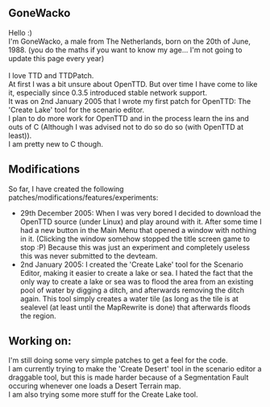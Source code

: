 ==GoneWacko==
Hello :)<br>
I'm GoneWacko, a male from The Netherlands, born on the 20th of June, 1988. (you do the maths if you want to know my age... I'm not going to update this page every year)<br>
<br>
I love TTD and TTDPatch.<br>
At first I was a bit unsure about OpenTTD. But over time I have come to like it, especially since 0.3.5 introduced stable network support.<br>
It was on 2nd January 2005 that I wrote my first patch for OpenTTD: The 'Create Lake' tool for the scenario editor.<br>
I plan to do more work for OpenTTD and in the process learn the ins and outs of C (Although I was advised not to do so do so (with OpenTTD at least)).<br>
I am pretty new to C though.<br>

==Modifications==
So far, I have created the following patches/modifications/features/experiments:
*29th December 2005: When I was very bored I decided to download the OpenTTD source (under Linux) and play around with it. After some time I had a new button in the Main Menu that opened a window with nothing in it. (Clicking the window somehow stopped the title screen game to stop :P) Because this was just an experiment and completely useless this was never submitted to the devteam.
*2nd January 2005: I created the 'Create Lake' tool for the Scenario Editor, making it easier to create a lake or sea. I hated the fact that the only way to create a lake or sea was to flood the area from an existing pool of water by digging a ditch, and afterwards removing the ditch again. This tool simply creates a water tile (as long as the tile is at sealevel (at least until the MapRewrite is done) that afterwards floods the region.

==Working on:==
I'm still doing some very simple patches to get a feel for the code.<br>
I am currently trying to make the 'Create Desert' tool in the scenario editor a draggable tool, but this is made harder because of a Segmentation Fault occuring whenever one loads a Desert Terrain map.<br>
I am also trying some more stuff for the Create Lake tool.